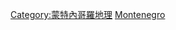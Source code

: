 {{Commonscat|Rivers of Montenegro}}

[[Category:蒙特內哥羅地理|Category:蒙特內哥羅地理]]
[[Category:欧洲各国河流|Montenegro]]